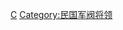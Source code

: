 {{Catnav|頁面分類|人物|職業|各职业中国人|中國軍事人物}}
{{Catnav|頁面分類|人物|各國人物|各國軍事人物|中國軍事人物}}
{{Catnav|頁面分類|人物|各國人物|中国人|民國時期人物}}
{{Catnav|頁面分類|各種主題的頁面分類|依中国各省来作的分类|中国各地历史|四川歷史|川军}}
{{Catnav|頁面分類|历史|各國歷史|中国历史|中国各地历史|四川歷史|川军}}

[[Category:川军|C]]
[[Category:民国军阀将领|Category:民国军阀将领]]